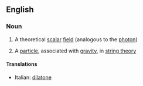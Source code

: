 ==English==

===Noun===
{{wikipedia}}
{{en-noun}}

#{{physics}} A theoretical [[scalar]] [[field]] (analogous to the [[photon]])
#{{physics}} A [[particle]], associated with [[gravity]], in [[string theory]]

====Translations====
{{top}}
*Italian: [[dilatone]] {{m}}
{{mid}}

{{bottom}}